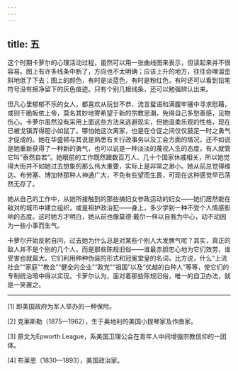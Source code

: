 ```yaml
---
---
---
```

title: 五
---




这个时期卡萝尔的心理活动过程，虽然可以用一张曲线图来表示，但读起来并不很容易。图上有许多线条中断了，方向也不太明确；应该上升的地方，往往会哩溜歪斜地低了下去；图上的颜色，有时是淡蓝色，有时是粉红色，有时还可以看到铅笔符号没有擦净留下的灰色痕迹。只有个别几根线条，还可以勉强辨认出来。

但凡心里郁郁不乐的女人，都喜欢从玩世不恭、流言蜚语和满腹牢骚中寻求慰藉，或则干脆皈依上帝，莫名其妙地寄希望于新的宗教思潮，免得自己多愁善感，见物伤心。卡萝尔虽然没有采用上面这些方法来逃避现实，但她温柔乐观的性格，现在已被戈镇弄得胆小如鼠了。哪怕她这次离家，也是在仓促之间仅仅鼓足一时之勇气才促成的。她在华盛顿与其说是熟悉有关行政事务以及工会方面的情况，还不如说是她重新获得了一种新的勇气，也可以说是一种淡淡的蔑视人生的态度，有人就管它叫“泰然自若”。她眼前的工作既然跟数百万人、几十个国家休戚相关，所以她觉得大街并不如她过去想象的那么伟大重要，实际上是非常之渺小。她从前总觉得维达、布劳塞、博加特那种人神通广大，不免有些望而生畏，可现在这种感觉早已荡然无存了。

她从自己的工作中，从她所接触到的那些搞妇女参政运动的妇女——她们居然能在敌对的城市中建立组织，或是袒护政治犯——身上，多少学到一种不受个人情感影响的态度。这时她方才明白，她从前也像莫德·戴尔一样以自我为中心，动不动因为一些小事而生气。

卡萝尔开始反躬自问，过去她为什么总是对某些个别人大发脾气呢？其实，真正的敌人并不是个别的几个人，而是那些陈规旧俗——谁最赤胆忠心地为它们效劳，谁受害也就最大。它们利用种种伪装的形式和冠冕堂皇的名词，比方说，什么“上流社会”“家庭”“教会”“健全的企业”“政党”“祖国”以及“优越的白种人”等等，使它们的专制统治暗中得以实现。卡萝尔认为，面对着那些陈规旧俗，唯一的自卫办法，就是一笑置之。



* * *



[1] 即美国政府为军人举办的一种保险。

[2] 克莱斯勒（1875—1962），生于奥地利的美国小提琴家及作曲家。

[3] 原文为Epworth League，系美国卫理公会在青年人中间增强宗教信仰的一团体。

[4] 布莱恩（1830—1893），美国政治家。